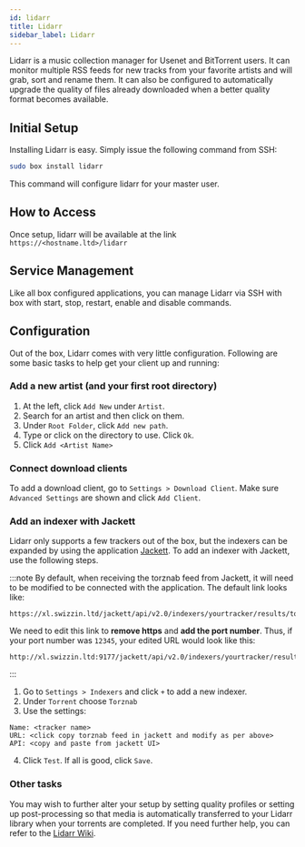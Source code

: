 ```yaml
---
id: lidarr
title: Lidarr
sidebar_label: Lidarr
---
```


Lidarr is a music collection manager for Usenet and BitTorrent users. It can monitor multiple RSS feeds for new tracks from your favorite artists and will grab, sort and rename them. It can also be configured to automatically upgrade the quality of files already downloaded when a better quality format becomes available.

## Initial Setup

Installing Lidarr is easy. Simply issue the following command from SSH:

```bash main
sudo box install lidarr
```

This command will configure lidarr for your master user.

## How to Access

Once setup, lidarr will be available at the link `https://<hostname.ltd>/lidarr`


## Service Management

Like all box configured applications, you can manage Lidarr via SSH with box with start, stop, restart, enable and disable commands.


<SystemdTabs service="lidarr"/>

## Configuration

Out of the box, Lidarr comes with very little configuration. Following are some basic tasks to help get your client up and running:

### Add a new artist (and your first root directory)

1. At the left, click `Add New` under `Artist`.
2. Search for an artist and then click on them.
3. Under `Root Folder`, click `Add new path`.
4. Type or click on the directory to use. Click `Ok`.
5. Click `Add <Artist Name>`

### Connect download clients
To add a download client, go to `Settings > Download Client`. Make sure `Advanced Settings` are shown and click `Add Client`.


<Conn4Arrs />

### Add an indexer with Jackett
Lidarr only supports a few trackers out of the box, but the indexers can be expanded by using the application [Jackett](jackett.mdx). To add an indexer with Jackett, use the following steps.

:::note
By default, when receiving the torznab feed from Jackett, it will need to be modified to be connected with the application. The default link looks like:

```plaintext
https://xl.swizzin.ltd/jackett/api/v2.0/indexers/yourtracker/results/torznab/
```

We need to edit this link to **remove https** and **add the port number**. Thus, if your port number was `12345`, your edited URL would look like this:

```plaintext
http://xl.swizzin.ltd:9177/jackett/api/v2.0/indexers/yourtracker/results/torznab/
```
:::

1. Go to `Settings > Indexers` and click `+` to add a new indexer.
2. Under `Torrent` choose `Torznab`
3. Use the settings:
```plaintext main
Name: <tracker name>
URL: <click copy torznab feed in jackett and modify as per above>
API: <copy and paste from jackett UI>
```
4. Click `Test`. If all is good, click `Save`.

### Other tasks

You may wish to further alter your setup by setting quality profiles or setting up post-processing so that media is automatically transferred to your Lidarr library when your torrents are completed. If you need further help, you can refer to the [Lidarr Wiki](https://github.com/lidarr/Lidarr/wiki).